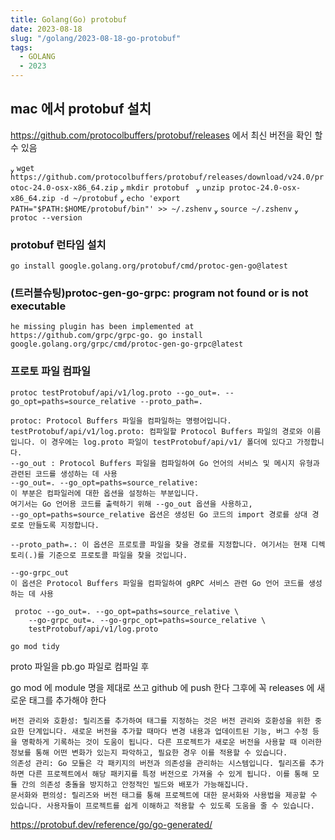 ```yaml
---
title: Golang(Go) protobuf
date: 2023-08-18
slug: "/golang/2023-08-18-go-protobuf"
tags:
  - GOLANG
  - 2023
---
```



## mac 에서 protobuf 설치

https://github.com/protocolbuffers/protobuf/releases 에서 최신 버전을 확인 할 수 있음

  `wget https://github.com/protocolbuffers/protobuf/releases/download/v24.0/protoc-24.0-osx-x86_64.zip`
  `mkdir protobuf `
  `unzip protoc-24.0-osx-x86_64.zip -d ~/protobuf`
  `echo 'export PATH="$PATH:$HOME/protobuf/bin"' >> ~/.zshenv`
  `source ~/.zshenv`
  `protoc --version`


### protobuf 런타임 설치

`go install google.golang.org/protobuf/cmd/protoc-gen-go@latest`


### (트러블슈팅)protoc-gen-go-grpc: program not found or is not executable

`he missing plugin has been implemented at https://github.com/grpc/grpc-go.
go install google.golang.org/grpc/cmd/protoc-gen-go-grpc@latest`

### 프로토 파일 컴파일
`protoc testProtobuf/api/v1/log.proto --go_out=. --go_opt=paths=source_relative --proto_path=.`

```
protoc: Protocol Buffers 파일을 컴파일하는 명령어입니다.
testProtobuf/api/v1/log.proto: 컴파일할 Protocol Buffers 파일의 경로와 이름입니다. 이 경우에는 log.proto 파일이 testProtobuf/api/v1/ 폴더에 있다고 가정합니다.
--go_out : Protocol Buffers 파일을 컴파일하여 Go 언어의 서비스 및 메시지 유형과 관련된 코드를 생성하는 데 사용
--go_out=. --go_opt=paths=source_relative:
이 부분은 컴파일러에 대한 옵션을 설정하는 부분입니다.
여기서는 Go 언어용 코드를 출력하기 위해 --go_out 옵션을 사용하고,
--go_opt=paths=source_relative 옵션은 생성된 Go 코드의 import 경로를 상대 경로로 만들도록 지정합니다.

--proto_path=.: 이 옵션은 프로토콜 파일을 찾을 경로를 지정합니다. 여기서는 현재 디렉토리(.)를 기준으로 프로토콜 파일을 찾을 것입니다.
```

```
--go-grpc_out
이 옵션은 Protocol Buffers 파일을 컴파일하여 gRPC 서비스 관련 Go 언어 코드를 생성하는 데 사용
```
```
 protoc --go_out=. --go_opt=paths=source_relative \
    --go-grpc_out=. --go-grpc_opt=paths=source_relative \
    testProtobuf/api/v1/log.proto
```

`go mod tidy`


proto 파일을 pb.go 파일로 컴파일 후

go mod 에 module 명을 제대로 쓰고 github 에 push 한다
그후에 꼭 releases 에 새로운 태그를 추가해야 한다
```
버전 관리와 호환성: 릴리즈를 추가하여 태그를 지정하는 것은 버전 관리와 호환성을 위한 중요한 단계입니다. 새로운 버전을 추가할 때마다 변경 내용과 업데이트된 기능, 버그 수정 등을 명확하게 기록하는 것이 도움이 됩니다. 다른 프로젝트가 새로운 버전을 사용할 때 이러한 정보를 통해 어떤 변화가 있는지 파악하고, 필요한 경우 이를 적용할 수 있습니다.
의존성 관리: Go 모듈은 각 패키지의 버전과 의존성을 관리하는 시스템입니다. 릴리즈를 추가하면 다른 프로젝트에서 해당 패키지를 특정 버전으로 가져올 수 있게 됩니다. 이를 통해 모듈 간의 의존성 충돌을 방지하고 안정적인 빌드와 배포가 가능해집니다.
문서화와 편의성: 릴리즈와 버전 태그를 통해 프로젝트에 대한 문서화와 사용법을 제공할 수 있습니다. 사용자들이 프로젝트를 쉽게 이해하고 적용할 수 있도록 도움을 줄 수 있습니다.
```
https://protobuf.dev/reference/go/go-generated/
